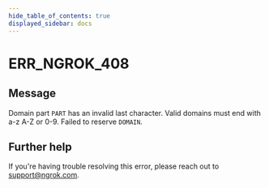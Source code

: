 ```yaml
---
hide_table_of_contents: true
displayed_sidebar: docs
---
```



# ERR_NGROK_408

## Message

Domain part `PART` has an invalid last character. Valid domains must end with a-z A-Z or 0-9. Failed to reserve `DOMAIN`.

<ErrorDetails error="err_ngrok_408" />

## Further help

If you're having trouble resolving this error, please reach out to [support@ngrok.com](mailto:support@ngrok.com?subject=Help%20with%20ERR_NGROK_408).
